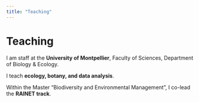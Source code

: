 ```yaml
---
title: "Teaching"
---
```


# Teaching

I am staff at the **University of Montpellier**, Faculty of Sciences, Department of Biology & Ecology.

I teach **ecology, botany, and data analysis**.

Within the Master “Biodiversity and Environmental Management”, I co-lead the **RAINET track**.
